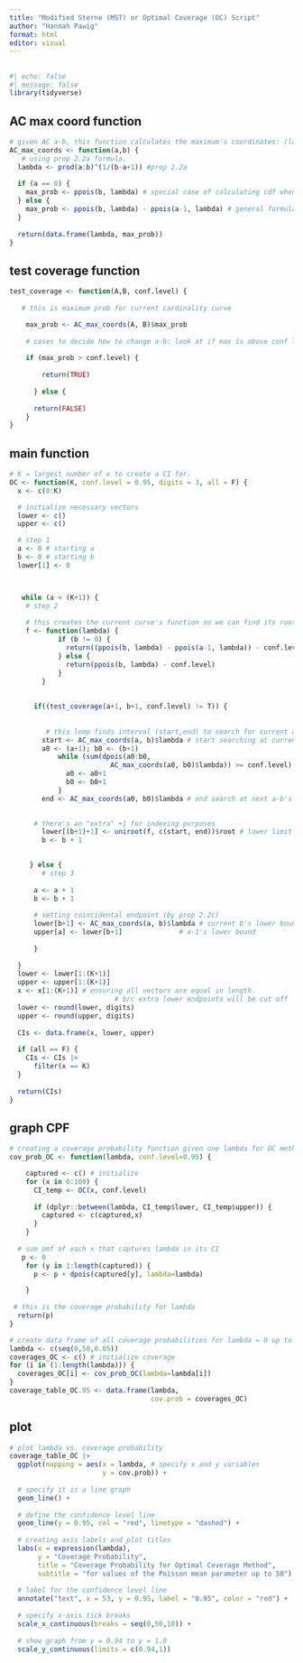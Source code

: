 ```yaml
---
title: "Modified Sterne (MST) or Optimal Coverage (OC) Script"
author: "Hannah Pawig"
format: html
editor: visual
---
```


## 

```r
#| echo: false
#| message: false
library(tidyverse)
```

## AC max coord function

```r
# given AC a-b, this function calculates the maximum's coordinates: (lambda, max-prob)
AC_max_coords <- function(a,b) {
   # using prop 2.2a formula. 
  lambda <- prod(a:b)^(1/(b-a+1)) #prop 2.2a
  
  if (a == 0) {
    max_prob <- ppois(b, lambda) # special case of calculating cdf when a is 0
  } else {
    max_prob <- ppois(b, lambda) - ppois(a-1, lambda) # general formula
  }
  
  return(data.frame(lambda, max_prob))
}


```

## test coverage function

```r
test_coverage <- function(A,B, conf.level) {
  
   # this is maximum prob for current cardinality curve

    max_prob <- AC_max_coords(A, B)$max_prob
  
    # cases to decide how to change a-b: look at if max is above conf level
    
    if (max_prob > conf.level) {
      
        return(TRUE)
    
      } else {
      
      return(FALSE)
    }
}
```

## main function

```r
# K = largest number of x to create a CI for.
OC <- function(K, conf.level = 0.95, digits = 3, all = F) {
  x <- c(0:K)

  # initialize necessary vectors
  lower <- c()
  upper <- c()

  # step 1  
  a <- 0 # starting a
  b <- 0 # starting b
  lower[1] <- 0



   while (a < (K+1)) {
    # step 2
    
    # this creates the current curve's function so we can find its root.    
    f <- function(lambda) { 
            if (b != 0) {
              return((ppois(b, lambda) - ppois(a-1, lambda)) - conf.level)
            } else {
              return(ppois(b, lambda) - conf.level)
            }
        }  
       
     
      if((test_coverage(a+1, b+1, conf.level) != T)) {
        
        
         # this loop finds interval (start,end) to search for current a-b's root
        start <- AC_max_coords(a, b)$lambda # start searching at current a-b's maximum lambda
        a0 <- (a+1); b0 <- (b+1)
            while (sum(dpois(a0:b0,
                         AC_max_coords(a0, b0)$lambda)) >= conf.level) {
              a0 <- a0+1 
              b0 <- b0+1
            } 
        end <- AC_max_coords(a0, b0)$lambda # end search at next a-b's maximum lambda

        
      # there's an "extra" +1 for indexing purposes
        lower[(b+1)+1] <- uniroot(f, c(start, end))$root # lower limit for (b+1), aka new b
        b <- b + 1

        
     } else {
        # step 3
        
      a <- a + 1
      b <- b + 1
       
      # setting coincidental endpoint (by prop 2.2c)
      lower[b+1] <- AC_max_coords(a, b)$lambda # current b's lower bound
      upper[a] <- lower[b+1]              # a-1's lower bound
       
      }
  
  }
  lower <- lower[1:(K+1)]
  upper <- upper[1:(K+1)]
  x <- x[1:(K+1)] # ensuring all vectors are equal in length. 
                          # b/c extra lower endpoints will be cut off
  lower <- round(lower, digits)
  upper <- round(upper, digits)
  
  CIs <- data.frame(x, lower, upper)
  
  if (all == F) {
    CIs <- CIs |> 
      filter(x == K)
  }
                          
  return(CIs)
}
```

## graph CPF

```r
# creating a coverage probability function given one lambda for OC method
cov_prob_OC <- function(lambda, conf.level=0.95) {

    captured <- c() # initialize
    for (x in 0:100) {
      CI_temp <- OC(x, conf.level)
    
      if (dplyr::between(lambda, CI_temp$lower, CI_temp$upper)) {
        captured <- c(captured,x)
      }
    }
    
  # sum pmf of each x that captures lambda in its CI
   p <- 0
    for (y in 1:length(captured)) {
      p <- p + dpois(captured[y], lambda=lambda)

    }
  
 # this is the coverage probability for lambda
  return(p)
}

```

```r
# create data frame of all coverage probabilities for lambda = 0 up to lambda = 50
lambda <- c(seq(0,50,0.05))
coverages_OC <- c() # initialize coverage
for (i in (1:length(lambda))) {
  coverages_OC[i] <- cov_prob_OC(lambda=lambda[i])
}
coverage_table_OC.95 <- data.frame(lambda, 
                                   cov.prob = coverages_OC)


```

## plot

```r
# plot lambda vs. coverage probability
coverage_table_OC |> 
  ggplot(mapping = aes(x = lambda, # specify x and y variables
                       y = cov.prob)) +
  
  # specify it is a line graph
  geom_line() + 
  
  # define the confidence level line
  geom_line(y = 0.95, col = "red", linetype = "dashed") +
  
  # creating axis labels and plot titles
  labs(x = expression(lambda),
       y = "Coverage Probability",
       title = "Coverage Probability for Optimal Coverage Method",
       subtitle = "for values of the Poisson mean parameter up to 50") +
  
  # label for the confidence level line
  annotate("text", x = 53, y = 0.95, label = "0.95", color = "red") +
  
  # specify x-axis tick breaks
  scale_x_continuous(breaks = seq(0,50,10)) +
  
  # show graph from y = 0.94 to y = 1.0
  scale_y_continuous(limits = c(0.94,1))
```
